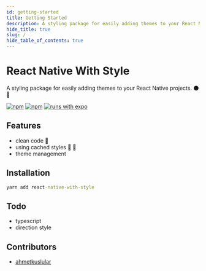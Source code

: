 ```yaml
---
id: getting-started
title: Getting Started
description: A styling package for easily adding themes to your React Native projects. 🌑🔆
hide_title: true
slug: /
hide_table_of_contents: true
---
```


# React Native With Style

A styling package for easily adding themes to your React Native projects. 🌑 🔆

[![npm](https://img.shields.io/npm/v/react-native-with-style)](https://img.shields.io/npm/v/react-native-with-style) [![npm](https://img.shields.io/npm/l/react-native-with-style?style=flat-square)](https://www.npmjs.com/package/react-native-with-style) [![runs with expo](https://img.shields.io/badge/Runs%20with%20Expo-4630EB.svg?style=flat-square&logo=EXPO&labelColor=f3f3f3&logoColor=000)](https://expo.io/)

## Features

- clean code 🚀
- using cached styles 🌚 🌝
- theme management

## Installation

```cmd
yarn add react-native-with-style
```

## Todo

- typescript
- direction style

## Contributors

- [ahmetkuslular](https://twitter.com/ahmetkuslular)
